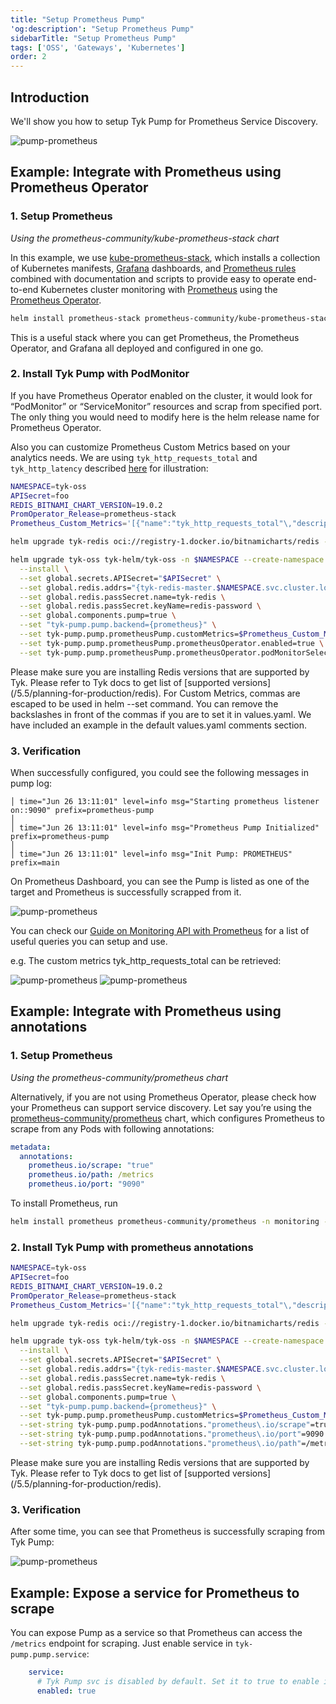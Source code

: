 ```yaml
---
title: "Setup Prometheus Pump"
'og:description': "Setup Prometheus Pump"
sidebarTitle: "Setup Prometheus Pump"
tags: ['OSS', 'Gateways', 'Kubernetes']
order: 2
---
```


## Introduction

We'll show you how to setup Tyk Pump for Prometheus Service Discovery.

<img src="/img/diagrams/pump-prometheus.png" alt="pump-prometheus" />

## Example: Integrate with Prometheus using Prometheus Operator

### 1. Setup Prometheus

*Using the prometheus-community/kube-prometheus-stack chart*

In this example, we use [kube-prometheus-stack](https://github.com/prometheus-community/helm-charts/tree/main/charts/kube-prometheus-stack), which installs a collection of Kubernetes manifests, [Grafana](http://grafana.com/) dashboards, and [Prometheus rules](https://prometheus.io/docs/prometheus/latest/configuration/recording_rules/) combined with documentation and scripts to provide easy to operate end-to-end Kubernetes cluster monitoring with [Prometheus](https://prometheus.io/) using the [Prometheus Operator](https://github.com/prometheus-operator/prometheus-operator).

```bash
helm install prometheus-stack prometheus-community/kube-prometheus-stack -n monitoring --create-namespace
```

This is a useful stack where you can get Prometheus, the Prometheus Operator, and Grafana all deployed and configured in one go.

### 2. Install Tyk Pump with PodMonitor

If you have Prometheus Operator enabled on the cluster, it would look for “PodMonitor” or “ServiceMonitor” resources and scrap from specified port. The only thing you would need to modify here is the helm release name for Prometheus Operator.

Also you can customize Prometheus Custom Metrics based on your analytics needs. We are using `tyk_http_requests_total` and `tyk_http_latency` described [here](/5.5/tyk-stack/tyk-pump/other-data-stores/monitor-apis-prometheus) for illustration:

```bash
NAMESPACE=tyk-oss
APISecret=foo
REDIS_BITNAMI_CHART_VERSION=19.0.2
PromOperator_Release=prometheus-stack
Prometheus_Custom_Metrics='[{"name":"tyk_http_requests_total"\,"description":"Total of API requests"\,"metric_type":"counter"\,"labels":["response_code"\,"api_name"\,"method"\,"api_key"\,"alias"\,"path"]}\,          {              "name":"tyk_http_latency"\,              "description":"Latency of API requests"\,              "metric_type":"histogram"\,              "labels":["type"\,"response_code"\,"api_name"\,"method"\,"api_key"\,"alias"\,"path"]          }]'

helm upgrade tyk-redis oci://registry-1.docker.io/bitnamicharts/redis -n $NAMESPACE --create-namespace --install --version $REDIS_BITNAMI_CHART_VERSION

helm upgrade tyk-oss tyk-helm/tyk-oss -n $NAMESPACE --create-namespace \
  --install \
  --set global.secrets.APISecret="$APISecret" \
  --set global.redis.addrs="{tyk-redis-master.$NAMESPACE.svc.cluster.local:6379}" \
  --set global.redis.passSecret.name=tyk-redis \
  --set global.redis.passSecret.keyName=redis-password \
  --set global.components.pump=true \
  --set "tyk-pump.pump.backend={prometheus}" \
  --set tyk-pump.pump.prometheusPump.customMetrics=$Prometheus_Custom_Metrics \
  --set tyk-pump.pump.prometheusPump.prometheusOperator.enabled=true \
  --set tyk-pump.pump.prometheusPump.prometheusOperator.podMonitorSelector.release=$PromOperator_Release
```


<Note>
Please make sure you are installing Redis versions that are supported by Tyk. Please refer to Tyk docs to get list of [supported versions](/5.5/planning-for-production/redis).
</Note>



<Note>
For Custom Metrics, commas are escaped to be used in helm --set command. You can remove the backslashes in front of the commas if you are to set it in values.yaml. We have included an example in the default values.yaml comments section.
</Note>


### 3. Verification

When successfully configured, you could see the following messages in pump log:

```console
│ time="Jun 26 13:11:01" level=info msg="Starting prometheus listener on::9090" prefix=prometheus-pump                                                  │
│ time="Jun 26 13:11:01" level=info msg="Prometheus Pump Initialized" prefix=prometheus-pump                                                            │
│ time="Jun 26 13:11:01" level=info msg="Init Pump: PROMETHEUS" prefix=main
```

On Prometheus Dashboard, you can see the Pump is listed as one of the target and Prometheus is successfully scrapped from it.

<img src="/img/diagrams/pump-prometheus-1.png" alt="pump-prometheus" />

You can check our [Guide on Monitoring API with Prometheus](/5.5/tyk-stack/tyk-pump/other-data-stores/monitor-apis-prometheus#useful-queries) for a list of useful queries you can setup and use.

e.g. The custom metrics tyk_http_requests_total can be retrieved:

<img src="/img/diagrams/pump-prometheus-2.png" alt="pump-prometheus" />

<img src="/img/diagrams/pump-prometheus-3.png" alt="pump-prometheus" />


## Example: Integrate with Prometheus using annotations

### 1. Setup Prometheus

*Using the prometheus-community/prometheus chart*

Alternatively, if you are not using Prometheus Operator, please check how your Prometheus can support service discovery. Let say you’re using the [prometheus-community/prometheus](https://github.com/prometheus-community/helm-charts/tree/main/charts/prometheus#scraping-pod-metrics-via-annotations) chart, which configures Prometheus to scrape from any Pods with following annotations:

```yaml
metadata:
  annotations:
    prometheus.io/scrape: "true"
    prometheus.io/path: /metrics
    prometheus.io/port: "9090"
```

To install Prometheus, run

```bash
helm install prometheus prometheus-community/prometheus -n monitoring --create-namespace
```

### 2. Install Tyk Pump with prometheus annotations

```bash
NAMESPACE=tyk-oss
APISecret=foo
REDIS_BITNAMI_CHART_VERSION=19.0.2
PromOperator_Release=prometheus-stack
Prometheus_Custom_Metrics='[{"name":"tyk_http_requests_total"\,"description":"Total of API requests"\,"metric_type":"counter"\,"labels":["response_code"\,"api_name"\,"method"\,"api_key"\,"alias"\,"path"]}\,          {              "name":"tyk_http_latency"\,              "description":"Latency of API requests"\,              "metric_type":"histogram"\,              "labels":["type"\,"response_code"\,"api_name"\,"method"\,"api_key"\,"alias"\,"path"]          }]'

helm upgrade tyk-redis oci://registry-1.docker.io/bitnamicharts/redis -n $NAMESPACE --create-namespace --install --version $REDIS_BITNAMI_CHART_VERSION

helm upgrade tyk-oss tyk-helm/tyk-oss -n $NAMESPACE --create-namespace \
  --install \
  --set global.secrets.APISecret="$APISecret" \
  --set global.redis.addrs="{tyk-redis-master.$NAMESPACE.svc.cluster.local:6379}" \
  --set global.redis.passSecret.name=tyk-redis \
  --set global.redis.passSecret.keyName=redis-password \
  --set global.components.pump=true \
  --set "tyk-pump.pump.backend={prometheus}" \
  --set tyk-pump.pump.prometheusPump.customMetrics=$Prometheus_Custom_Metrics \
  --set-string tyk-pump.pump.podAnnotations."prometheus\.io/scrape"=true \
  --set-string tyk-pump.pump.podAnnotations."prometheus\.io/port"=9090 \
  --set-string tyk-pump.pump.podAnnotations."prometheus\.io/path"=/metrics
```


<Note>
Please make sure you are installing Redis versions that are supported by Tyk. Please refer to Tyk docs to get list of [supported versions](/5.5/planning-for-production/redis).
</Note>


### 3. Verification

After some time, you can see that Prometheus is successfully scraping from Tyk Pump:

<img src="/img/diagrams/pump-prometheus-4.png" alt="pump-prometheus" />

## Example: Expose a service for Prometheus to scrape

You can expose Pump as a service so that Prometheus can access the `/metrics` endpoint for scraping. Just enable service in `tyk-pump.pump.service`:

```yaml
    service:
      # Tyk Pump svc is disabled by default. Set it to true to enable it.
      enabled: true
```